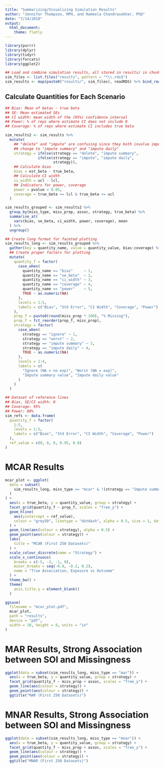 ```yaml
---
title: "Summarizing/Visualizing Simulation Results"
author: "Jennifer Thompson, MPH, and Rameela Chandrasekhar, PhD"
date: "7/14/2018"
output:
  html_document:
    theme: flatly
---
```


```r
library(purrr)
library(dplyr)
library(tidyr)
library(forcats)
library(ggplot2)

## Load and combine simulation results, all stored in results/ in chunks of 250
sim_files <- list.files("results", pattern = "*\\.rds$")
sim_results <- map(paste0("results/", sim_files), readRDS) %>% bind_rows() 

```

## Calculate Quantities for Each Scenario

```r
## Bias: Mean of betas - true beta
## SE: Mean estimated SEs
## CI width: mean width of the (95%) confidence interval
## Power: % of reps where estimate CI does not include 0
## Coverage: % of reps where estimate CI includes true beta

sim_results2 <- sim_results %>%
  mutate(
    ## "delete" and "impute" are confusing since they both involve imputation;
    ## change to "impute summary" and "impute daily"
    strategy = ifelse(strategy == "delete", "impute summary",
               ifelse(strategy == "impute", "impute daily",
                      strategy)),
    ## Calculate bias
    bias = est_beta - true_beta,
    ## Calculate CI width
    ci_width = ucl - lcl,
    ## Indicators for power, coverage
    power = pvalue < 0.05,
    coverage = true_beta >= lcl & true_beta <= ucl
  )

sim_results_grouped <- sim_results2 %>%
  group_by(miss_type, miss_prop, assoc, strategy, true_beta) %>%
  summarise_at(
    vars(bias, se_beta, ci_width, power, coverage), mean
  ) %>%
  ungroup()

## Create long format for faceted plotting
sim_results_long <- sim_results_grouped %>%
  gather(key = quantity_name, value = quantity_value, bias:coverage) %>%
  ## Create proper factors for plotting
  mutate(
    quantity_f = factor(
      case_when(
        quantity_name == "bias"     ~ 1,
        quantity_name == "se_beta"  ~ 2,
        quantity_name == "ci_width" ~ 3,
        quantity_name == "coverage" ~ 4,
        quantity_name == "power"    ~ 5,
        TRUE ~ as.numeric(NA)
      ),
      levels = 1:5,
      labels = c("Bias", "Std Error", "CI Width", "Coverage", "Power")
    ),
    prop_f = paste0(round(miss_prop * 100), "% Missing"),
    prop_f = fct_reorder(prop_f, miss_prop),
    strategy = factor(
      case_when(
        strategy == "ignore" ~ 1,
        strategy == "worst" ~ 2,
        strategy == "impute summary" ~ 3,
        strategy == "impute daily" ~ 4,
        TRUE ~ as.numeric(NA)
      ),
      levels = 1:4,
      labels = c(
        "Ignore (NA = no exp)", "Worst (NA = exp)",
        "Impute summary value", "Impute daily value"
      )
    )
  )

## Dataset of reference lines
## Bias, SE/CI width: 0
## Coverage: 95%
## Power: 80%
sim_refs <- data.frame(
  quantity_f = factor(
    1:5,
    levels = 1:5,
    labels = c("Bias", "Std Error", "CI Width", "Coverage", "Power")
  ),
  ref_value = c(0, 0, 0, 0.95, 0.8)
)

```

# MCAR Results

```r
mcar_plot <- ggplot(
  data = subset(
    sim_results_long, miss_type == "mcar" & !(strategy == "Impute summary value")
  )
) +
  aes(x = true_beta, y = quantity_value, group = strategy) +
  facet_grid(quantity_f ~ prop_f, scales = "free_y") +
  geom_hline(
    aes(yintercept = ref_value),
    colour = "grey50", linetype = "dotdash", alpha = 0.5, size = 1, data = sim_refs
  ) +
  geom_line(aes(colour = strategy), alpha = 0.5) +
  geom_point(aes(colour = strategy)) +
  labs(
    title = "MCAR (First 250 Datasets)"
  ) +
  scale_colour_discrete(name = "Strategy") +
  scale_x_continuous(
    breaks = c(-5, -3, -1, 0),
    minor_breaks = seq(-0.8, -0.2, 0.2),
    name = "True Association, Exposure vs Outcome"
  ) +
  theme_bw() +
  theme(
    axis.title.y = element_blank()
  )

ggsave(
  filename = "mcar_plot.pdf",
  mcar_plot,
  path = "results",
  device = "pdf",
  width = 10, height = 8, units = "in"
)


```

# MAR Results, Strong Association between SOI and Missingness

```r
ggplot(data = subset(sim_results_long, miss_type == "mar")) +
  aes(x = true_beta, y = quantity_value, group = strategy) +
  facet_grid(quantity_f ~ miss_prop + assoc, scales = "free_y") +
  geom_line(aes(colour = strategy)) +
  geom_point(aes(colour = strategy)) +
  ggtitle("MAR (First 250 Datasets)")

```

# MNAR Results, Strong Association between SOI and Missingness

```r
ggplot(data = subset(sim_results_long, miss_type == "mnar")) +
  aes(x = true_beta, y = quantity_value, group = strategy) +
  facet_grid(quantity_f ~ miss_prop + assoc, scales = "free_y") +
  geom_line(aes(colour = strategy)) +
  geom_point(aes(colour = strategy)) +
  ggtitle("MNAR (First 250 Datasets)")

```
